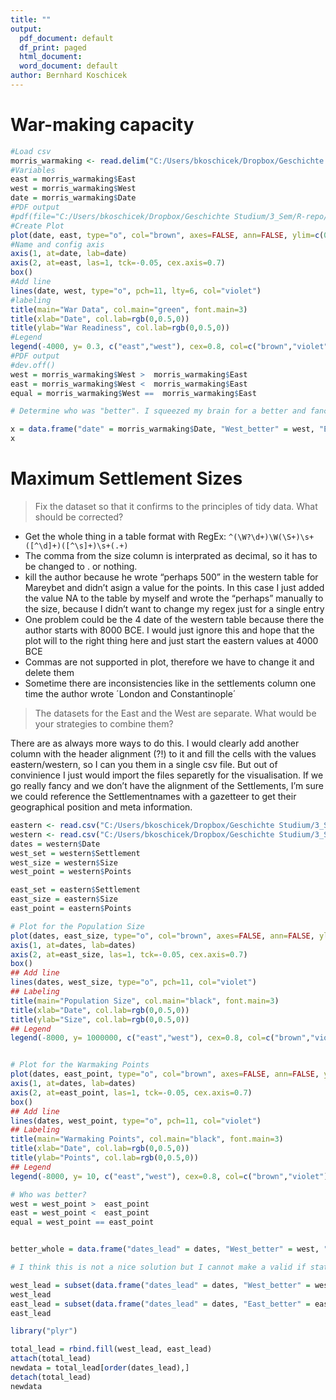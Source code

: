 ```yaml
---
title: ""
output:
  pdf_document: default
  df_print: paged
  html_document:
  word_document: default
author: Bernhard Koschicek
---
```

# War-making capacity 

```r
#Load csv
morris_warmaking <- read.delim("C:/Users/bkoschicek/Dropbox/Geschichte Studium/3_Sem/R-repo/03/morris_warmaking.csv")
#Variables
east = morris_warmaking$East
west = morris_warmaking$West
date = morris_warmaking$Date
#PDF output
#pdf(file="C:/Users/bkoschicek/Dropbox/Geschichte Studium/3_Sem/R-repo/03/figure.pdf", height=3.5, width=5)
#Create Plot
plot(date, east, type="o", col="brown", axes=FALSE, ann=FALSE, ylim=c(0,0.3))
#Name and config axis
axis(1, at=date, lab=date)
axis(2, at=east, las=1, tck=-0.05, cex.axis=0.7)
box()
#Add line
lines(date, west, type="o", pch=11, lty=6, col="violet")
#labeling
title(main="War Data", col.main="green", font.main=3)
title(xlab="Date", col.lab=rgb(0,0.5,0))
title(ylab="War Readiness", col.lab=rgb(0,0.5,0))
#Legend
legend(-4000, y= 0.3, c("east","west"), cex=0.8, col=c("brown","violet"), pch=21:22, lty=1:2)
#PDF output
#dev.off()
west = morris_warmaking$West >  morris_warmaking$East
east = morris_warmaking$West <  morris_warmaking$East
equal = morris_warmaking$West ==  morris_warmaking$East

# Determine who was "better". I squeezed my brain for a better and fancy solution, but hours of thinking were pointless, so here is the simply not beautyful solution, I'm sorry. 

x = data.frame("date" = morris_warmaking$Date, "West_better" = west, "East_better" = east,  "Equal" = equal)
x


```

# Maximum Settlement Sizes 

> Fix the dataset so that it confirms to the principles of tidy data. What should be corrected?

* Get the whole thing in a table format with RegEx: `^(\W?\d+)\W(\S+)\s+([^\d]+)([^\s]+)\s+(.+)`
* The comma from the size column is interprated as decimal, so it has to be changed to . or nothing. 
* kill the author because he wrote "perhaps 500" in the western table for Mareybet and didn't asign a value for the points. In this case I just added the value NA to the table by myself and wrote the "perhaps" manually to the size, because I didn't want to change my regex just for a single entry
* One problem could be the 4 date of the western table because there the author starts with 8000 BCE. I would just ignore this and hope that the plot will to the right thing here and just start the eastern values at 4000 BCE 
* Commas are not supported in plot, therefore we have to change it and delete them
* Sometime there are inconsistencies like in the settlements column one time the author wrote ´London and Constantinople´ 

>The datasets for the East and the West are separate. What would be your strategies to combine them?

There are as always more ways to do this. I would clearly add another column with the header alignment (?!) to it and fill the cells with the values eastern/western, so I can you them in a single csv file. But out of convinience I just would import the files separetly for the visualisation. If we go really fancy and we don't have the alignment of the Settlements, I'm sure we could reference the Settlementnames with a gazetteer to get their geographical position and meta information. 


```r
eastern <- read.csv("C:/Users/bkoschicek/Dropbox/Geschichte Studium/3_Sem/R-repo/03/settlements/morris_settlement_eastern.csv", sep=";")
western <- read.csv("C:/Users/bkoschicek/Dropbox/Geschichte Studium/3_Sem/R-repo/03/settlements/morris_settlement_western.csv", sep=";")
dates = western$Date
west_set = western$Settlement
west_size = western$Size
west_point = western$Points

east_set = eastern$Settlement
east_size = eastern$Size
east_point = eastern$Points

# Plot for the Population Size
plot(dates, east_size, type="o", col="brown", axes=FALSE, ann=FALSE, ylim=c(0,1000000))
axis(1, at=dates, lab=dates)
axis(2, at=east_size, las=1, tck=-0.05, cex.axis=0.7)
box()
## Add line
lines(dates, west_size, type="o", pch=11, col="violet")
## Labeling
title(main="Population Size", col.main="black", font.main=3)
title(xlab="Date", col.lab=rgb(0,0.5,0))
title(ylab="Size", col.lab=rgb(0,0.5,0))
## Legend
legend(-8000, y= 1000000, c("east","west"), cex=0.8, col=c("brown","violet"), pch=21:11, lty=1:2)


# Plot for the Warmaking Points
plot(dates, east_point, type="o", col="brown", axes=FALSE, ann=FALSE, ylim=c(0,10))
axis(1, at=dates, lab=dates)
axis(2, at=east_point, las=1, tck=-0.05, cex.axis=0.7)
box()
## Add line
lines(dates, west_point, type="o", pch=11, col="violet")
## Labeling
title(main="Warmaking Points", col.main="black", font.main=3)
title(xlab="Date", col.lab=rgb(0,0.5,0))
title(ylab="Points", col.lab=rgb(0,0.5,0))
## Legend
legend(-8000, y= 10, c("east","west"), cex=0.8, col=c("brown","violet"), pch=21:11, lty=1:2)

# Who was better?
west = west_point >  east_point
east = west_point <  east_point
equal = west_point == east_point


better_whole = data.frame("dates_lead" = dates, "West_better" = west, "East_better" = east,  "Equal" = equal, "Western_Cities" = west_set, "Eastern_Cities" = east_set)

# I think this is not a nice solution but I cannot make a valid if statement in a for each with data frames... this is frustrating... 

west_lead = subset(data.frame("dates_lead" = dates, "West_better" = west,    "Western_Cities" = west_set),  West_better == TRUE)
west_lead
east_lead = subset(data.frame("dates_lead" = dates, "East_better" = east,    "Eastern_Cities" = east_set),  East_better == TRUE)
east_lead

library("plyr")

total_lead = rbind.fill(west_lead, east_lead)
attach(total_lead)
newdata = total_lead[order(dates_lead),]
detach(total_lead)
newdata
```